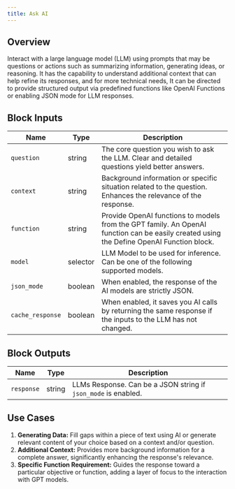 ```yaml
---
title: Ask AI
---
```


## Overview

Interact with a large language model (LLM) using prompts that may be questions or actions such as summarizing information, generating ideas, or reasoning. It has the capability to understand additional context that can help refine its responses, and for more technical needs, It can be directed to provide structured output via predefined functions like OpenAI Functions or enabling JSON mode for LLM responses.

## Block Inputs

| Name             | Type     | Description                                                                                                                              |
| ---------------- | -------- | ---------------------------------------------------------------------------------------------------------------------------------------- |
| `question`       | string   | The core question you wish to ask the LLM. Clear and detailed questions yield better answers.                                            |
| `context`        | string   | Background information or specific situation related to the question. Enhances the relevance of the response.                            |
| `function`       | string   | Provide OpenAI functions to models from the GPT family. An OpenAI function can be easily created using the Define OpenAI Function block. |
| `model`          | selector | LLM Model to be used for inference. Can be one of the following supported models.                                                        |
| `json_mode`      | boolean  | When enabled, the response of the AI models are strictly JSON.                                                                           |
| `cache_response` | boolean  | When enabled, it saves you AI calls by returning the same response if the inputs to the LLM has not changed.                             |

## Block Outputs

| Name       | Type   | Description                                                    |
| ---------- | ------ | -------------------------------------------------------------- |
| `response` | string | LLMs Response. Can be a JSON string if `json_mode` is enabled. |

## Use Cases

1. **Generating Data:** Fill gaps within a piece of text using AI or generate relevant content of your choice based on a context and/or question.
2. **Additional Context:** Provides more background information for a complete answer, significantly enhancing the response's relevance.
3. **Specific Function Requirement:** Guides the response toward a particular objective or function, adding a layer of focus to the interaction with GPT models.
